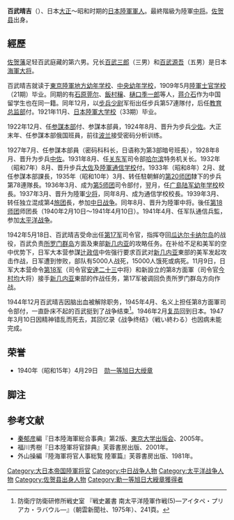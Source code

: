 {{Infobox military person
|name= 百武 晴吉
|birth_date=1888年5月25日
|death_date= {{Death date and age|1947|03|10|1888|05|25}}<ref>Smith, ''Bloody Ridge'', p. 230.</ref>
|birth_place=  {{JPN}} [[佐贺县|佐贺县]]<ref name="Smith, Bloody Ridge, p. 25">Smith, ''Bloody Ridge'', p. 25.</ref>
|death_place=
|image= Lieutenant General Harukichi Hyakutake in front of HQ Rabaul.jpg
|caption= 1942年在[[拉包尔|拉包尔]]日军司令部的百武晴吉中将.
|nickname=
|allegiance= [[日本帝国|日本帝国]]
|branch= [[File:War_flag_of_the_Imperial_Japanese_Army.svg|22x20px]] [[大日本帝国陆军|大日本帝国陆军]]
|serviceyears= 1909年 - 1946年<ref name="Smith, Bloody Ridge, p. 25"/>
|rank= 陸軍[[中将|中将]]
|commands= 独立混成第4[[旅团|旅团]]<br>[[第18师团|第18师团]]<br>[[第17军_(日本陆军)|第17军]]<ref name="Smith, Bloody Ridge, p. 25"/>
|unit=
|battles= [[第二次世界大战|第二次世界大战]]
*[[中国抗日战争|第二次中日战争]]
*[[新几内亚战役|新几内亚战役]]
*[[瓜达尔卡纳尔岛战役|瓜达尔卡纳尔岛战役]]
*[[所罗门群岛战役|所罗门群岛战役]]<ref name="Smith, Bloody Ridge, p. 25"/>
|awards=[[勋一等旭日大绶章|勋一等旭日大绶章]]
|laterwork=
}}
'''百武晴吉'''（{{bd|1888年|（[[明治|明治]]21年）5月25日|1947年|（[[昭和|昭和]]22年）3月10日|}}）、日本[[大正|大正]]～昭和时期的[[日本|日本]][[大日本帝国陸軍|陸軍]][[軍人|軍人]]。最終階級为陸軍[[中将|中将]]。[[佐贺县|佐贺县]]出身。

== 經歷 ==
[[佐贺藩|佐贺藩]]足轻百武庭藏的第六男。兄长[[百武三郎|百武三郎]]（三男）和[[百武源吾|百武源吾]]（五男）是日本[[海軍大将|海軍大将]]。

百武晴吉就读于[[東京陸軍地方幼年学校|東京陸軍地方幼年学校]]、[[陸軍幼年学校|中央幼年学校]]，1909年5月[[日本陸軍士官学校|陸軍士官学校]]（21期）毕业。同期的有[[石原莞尔|石原莞尔]]、[[飯村穣|飯村穣]]、[[樋口季一郎|樋口季一郎]]等人，[[蒋介石|蒋介石]]作为中国留学生也在同一籍。同年12月，以[[步兵|步兵]][[少尉|少尉]]军衔出任步兵第57連隊付，后任[[教育总监部|教育总监部]]付。1921年11月、[[日本陸軍大学校|日本陸軍大学校]]（33期）毕业。

1922年12月、任[[参謀本部_(日本)|参謀本部]]付、参謀本部員，1924年8月、晋升为步兵[[少佐|少佐]]。大正末年、任参謀本部俄国班員，前往[[波兰|波兰]]接受密码分析训练。

1927年7月、任参謀本部員（密码科科长，日语称为第3部暗号班長），1928年8月、晋升为步兵[[中佐|中佐]]。1931年8月、任[[关东军|关东军]]司令部[[哈尔滨|哈尔滨]]特务机关长。1932年（昭和7年）8月、晋升步兵[[大佐|大佐]]及[[陸軍通信学校|陸軍通信学校]]付。1933年（昭和8年）2月、就任参謀本部課長，1935年（昭和10年）3月、转任駐朝鮮的[[第20师团|第20师团]]隸下的步兵第78連隊長。1936年3月、成为[[第5师团|第5师团]]司令部付，翌月，任[[广島陆军幼年学校|广島陆军幼年学校]]校長。1937年3月、晋升为陸軍[[少将|少将]]，同年8月、成为通信学校校長。1939年3月、转任独立混成第4[[旅团|旅团]]長，参加[[中国抗日战争|中日战争]]。同年8月、晋升为陸軍中将。後任[[第18师团|第18师团]]师团長（1940年2月10日～1941年4月10日）。1941年4月、任军队通信兵監，参加[[太平洋战争|太平洋战争]]。

1942年5月18日、百武晴吉受命出任[[第17军_(日本陆军)|第17军]]司令官，指挥夺回[[瓜达尔卡纳尔岛|瓜达尔卡纳尔岛]]的战役，百武负责[[所罗门群岛|所罗门群岛]]方面及東部[[新几内亚|新几内亚]]的攻略任务。在补给不足和美军的空中优势下，日军大本营参謀[[辻政信|辻政信]]中佐强行要求百武对[[新几内亚|新几内亚]]東部的美军发起攻击作战，日军遭到惨败，部队有5000人战死，15000人饿死或病死。11月9日，日军大本营命令[[第18军_(日本陆军)|第18军]]（司令官[[安達二十三|安達二十三]]中将）和新設立的第8方面軍（司令官[[今村均|今村均]]大将）接手[[新几内亚|新几内亚]]東部的作战任务，第17军被调回负责所罗门群岛方向作战。

1944年12月百武晴吉因脑出血被解除职务，1945年4月、名义上担任第8方面軍司令部付，一直卧床不起的百武挺到了战争结束<ref>防衛庁防衛研修所戦史室 『戦史叢書 南太平洋陸軍作戦(5)―アイタペ・プリアカ・ラバウル―』（朝雲新聞社、1975年）、241頁。</ref>。1946年2月[[复员|复员]]回到日本。1947年3月10日因精神错乱而死去，其回忆录《战争终结》（戦い終わる）也因病未能完成。

== 荣誉 ==
* 1940年（昭和15年）4月29日　[[勋一等旭日大绶章|勋一等旭日大绶章]]

== 脚注 ==
{{reflist}}

== 参考文献 ==
* [[秦郁彦|秦郁彦]]編『日本陸海軍総合事典』第2版、[[東京大学出版会|東京大学出版会]]、2005年。
* 福川秀樹『日本陸軍将官辞典』芙蓉書房出版、2001年。
* 外山操編『陸海軍将官人事総覧 陸軍篇』芙蓉書房出版、1981年。

{{commonscat}}
{{normdaten}}
{{DEFAULTSORT:hyakutake harukichi}}
[[Category:大日本帝国陸軍将官|Category:大日本帝国陸軍将官]]
[[Category:中日战争人物|Category:中日战争人物]]
[[Category:太平洋战争人物|Category:太平洋战争人物]]
[[Category:佐贺县出身人物|Category:佐贺县出身人物]]
[[Category:勳一等旭日大綬章獲得者|Category:勳一等旭日大綬章獲得者]]